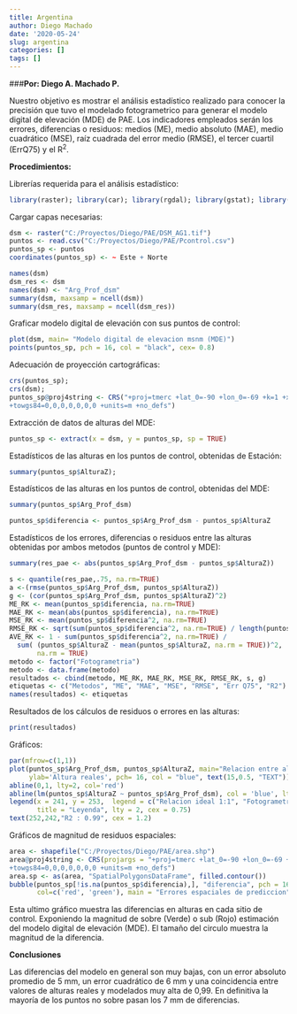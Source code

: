 ```yaml
---
title: Argentina
author: Diego Machado
date: '2020-05-24'
slug: argentina
categories: []
tags: []
---
```

###**Por: Diego A. Machado P.**

Nuestro objetivo es mostrar el análisis estadístico realizado para conocer la precisión que tuvo el modelado fotogrametrico para generar el modelo digital de elevación (MDE) de PAE. Los indicadores empleados serán los errores, diferencias o residuos: medios (ME), medio absoluto (MAE), medio cuadrático (MSE), raíz cuadrada del error medio (RMSE), el tercer cuartil (ErrQ75) y el R^2^.

**Procedimientos:**

Librerías requerida para el análisis estadístico:
```r
library(raster); library(car); library(rgdal); library(gstat); library(caret); library(reshape); library(sp); library(lattice); library(ggplot2); library(automap); library(Metrics);
```
Cargar capas necesarias:
```r
dsm <- raster("C:/Proyectos/Diego/PAE/DSM_AG1.tif")
puntos <- read.csv("C:/Proyectos/Diego/PAE/Pcontrol.csv")
puntos_sp <- puntos
coordinates(puntos_sp) <- ~ Este + Norte
```

```r
names(dsm)
dsm_res <- dsm
names(dsm) <- "Arg_Prof_dsm"
summary(dsm, maxsamp = ncell(dsm))
summary(dsm_res, maxsamp = ncell(dsm_res))
```
Graficar modelo digital de elevación con sus puntos de control:
```r
plot(dsm, main= "Modelo digital de elevacion msnm (MDE)")
points(puntos_sp, pch = 16, col = "black", cex= 0.8)
```


Adecuación de proyección cartográficas:
```r
crs(puntos_sp);
crs(dsm);
puntos_sp@proj4string <- CRS("+proj=tmerc +lat_0=-90 +lon_0=-69 +k=1 +x_0=2500000 +y_0=0 +ellps=WGS84
+towgs84=0,0,0,0,0,0,0 +units=m +no_defs")
```
Extracción de datos de alturas del MDE:
```r
puntos_sp <- extract(x = dsm, y = puntos_sp, sp = TRUE)
```
Estadísticos de las alturas en los puntos de control, obtenidas de Estación:
```r
summary(puntos_sp$AlturaZ);
```
Estadísticos de las alturas en los puntos de control, obtenidas del MDE:
```r
summary(puntos_sp$Arg_Prof_dsm)
```

```r
puntos_sp$diferencia <- puntos_sp$Arg_Prof_dsm - puntos_sp$AlturaZ
```

Estadísticos de los errores, diferencias o residuos entre las alturas obtenidas por ambos metodos (puntos de control y MDE):
```r
summary(res_pae <- abs(puntos_sp$Arg_Prof_dsm - puntos_sp$AlturaZ))
```

```r
s <- quantile(res_pae,.75, na.rm=TRUE)
a <-(rmse(puntos_sp$Arg_Prof_dsm, puntos_sp$AlturaZ))
g <- (cor(puntos_sp$Arg_Prof_dsm, puntos_sp$AlturaZ)^2)
ME_RK <- mean(puntos_sp$diferencia, na.rm=TRUE)
MAE_RK <- mean(abs(puntos_sp$diferencia), na.rm=TRUE)
MSE_RK <- mean(puntos_sp$diferencia^2, na.rm=TRUE)
RMSE_RK <- sqrt(sum(puntos_sp$diferencia^2, na.rm=TRUE) / length(puntos_sp$diferencia))
AVE_RK <- 1 - sum(puntos_sp$diferencia^2, na.rm=TRUE) / 
  sum( (puntos_sp$AlturaZ - mean(puntos_sp$AlturaZ, na.rm = TRUE))^2, 
       na.rm = TRUE)
metodo <- factor("Fotogrametria")
metodo <- data.frame(metodo)
resultados <- cbind(metodo, ME_RK, MAE_RK, MSE_RK, RMSE_RK, s, g)
etiquetas <- c("Metodos", "ME", "MAE", "MSE", "RMSE", "Err Q75", "R2")
names(resultados) <- etiquetas
```
Resultados de los cálculos de residuos o errores en las alturas:
```r
print(resultados)
```
Gráficos:
```r
par(mfrow=c(1,1))
plot(puntos_sp$Arg_Prof_dsm, puntos_sp$AlturaZ, main="Relacion entre alturas modeladas por fotogrametria y alturas reales", xlab="Altura modelada (MDE)", 
     ylab='Altura reales', pch= 16, col = "blue", text(15,0.5, "TEXT"))
abline(0,1, lty=2, col='red')
abline(lm(puntos_sp$AlturaZ ~ puntos_sp$Arg_Prof_dsm), col = 'blue', lty=2)
legend(x = 241, y = 253,  legend = c("Relacion ideal 1:1", "Fotogrametria"), col = c("Red", "Blue"), 
       title = "Leyenda", lty = 2, cex = 0.75)
text(252,242,"R2 : 0.99", cex = 1.2)
```

Gráficos de magnitud de residuos espaciales:
```r
area <- shapefile("C:/Proyectos/Diego/PAE/area.shp")
area@proj4string <- CRS(projargs = "+proj=tmerc +lat_0=-90 +lon_0=-69 +k=1 +x_0=2500000 +y_0=0 +ellps=WGS84
+towgs84=0,0,0,0,0,0,0 +units=m +no_defs")
area.sp <- as(area, "SpatialPolygonsDataFrame", filled.contour())
bubble(puntos_sp[!is.na(puntos_sp$diferencia),], "diferencia", pch = 16, 
       col=c('red', 'green'), main = "Errores espaciales de prediccion", sp.layout=list("sp.polygons", area.sp, fill="0") )
```
Esta ultimo gráfico muestra las diferencias en alturas en cada sitio de control. Exponiendo la magnitud de sobre (Verde) o sub (Rojo) estimación del modelo digital de elevación (MDE). El tamaño del circulo muestra la magnitud de la diferencia.

**Conclusiones**


Las diferencias del modelo en general son muy bajas, con un error absoluto promedio de 5 mm, un error cuadrático de 6 mm y una coincidencia entre valores de alturas reales y modelados muy alta de 0,99. En definitiva la mayoría de los puntos no sobre pasan los 7 mm de diferencias.